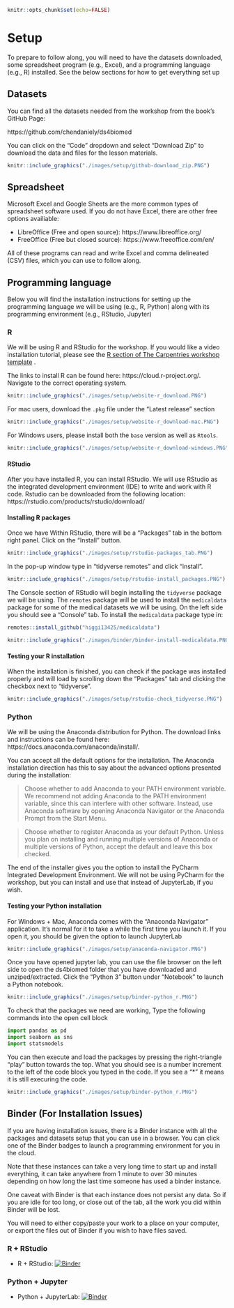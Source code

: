 ```r
knitr::opts_chunk$set(echo=FALSE)
```

# Setup {-#setup}

To prepare to follow along, you will need to have
the datasets downloaded,
some spreadsheet program (e.g., Excel),
and a programming language (e.g., R) installed.
See the below sections for how to get everything set up 

## Datasets {-}

You can find all the datasets needed from the workshop from the book's GitHub Page:

https://github.com/chendaniely/ds4biomed

You can click on the "Code" dropdown and select "Download Zip" to download the data and files for the lesson materials.

```r
knitr::include_graphics("./images/setup/github-download_zip.PNG")
```


## Spreadsheet {-}

Microsoft Excel and Google Sheets are the more common types of spreadsheet software used.
If you do not have Excel, there are other free options availiable:

- LibreOffice (Free and open source): https://www.libreoffice.org/
- FreeOffice (Free but closed source): https://www.freeoffice.com/en/

All of these programs can read and write Excel and comma delineated (CSV) files,
which you can use to follow along.

## Programming language {-}

Below you will find the installation instructions for setting up the programming language we will be using (e.g., R, Python) along with its programming environment (e.g., RStudio, Jupyter)

::::: {.rBlock}
### R {-}

We will be using R and RStudio for the workshop.
If you would like a video installation tutorial,
please see the
[R section of The Carpentries workshop template](https://carpentries.github.io/workshop-template/#r)
.

The links to install R can be found here: https://cloud.r-project.org/.
Navigate to the correct operating system.

```r
knitr::include_graphics("./images/setup/website-r_download.PNG")
```

For mac users, download the `.pkg` file under the "Latest release" section

```r
knitr::include_graphics("./images/setup/website-r_download-mac.PNG")
```

For Windows users, please install both the `base` version as well as `Rtools`.

```r
knitr::include_graphics("./images/setup/website-r_download-windows.PNG")
```

#### RStudio {-}

After you have installed R, you can install RStudio.
We will use RStudio as the integrated development environment (IDE) to write and work with R code.
Rstudio can be downloaded from the following location: https://rstudio.com/products/rstudio/download/

#### Installing R packages {-}

Once we have 
Within RStudio, there will be a "Packages" tab in the bottom right panel.
Click on the "Install" button.

```r
knitr::include_graphics("./images/setup/rstudio-packages_tab.PNG")
```

In the pop-up window type in "tidyverse remotes" and click "install".

```r
knitr::include_graphics("./images/setup/rstudio-install_packages.PNG")
```

The Console section of RStudio will begin installing the `tidyverse` package we will be using.
The `remotes` package will be used to install the `medicaldata` package for some of the medical datasets we will be using.
On the left side you should see a "Console" tab.
To install the `medicaldata` package type in:

```r
remotes::install_github("higgi13425/medicaldata")
```

```r
knitr::include_graphics("./images/binder/binder-install-medicaldata.PNG")
```

#### Testing your R installation {-}

When the installation is finished, you can check if the package was installed properly and will load
by scrolling down the "Packages" tab and clicking the checkbox next to "tidyverse".

```r
knitr::include_graphics("./images/setup/rstudio-check_tidyverse.PNG")
```
:::::

::::: {.pyBlock}
### Python {-}

We will be using the Anaconda distribution for Python.
The download links and instructions can be found here: https://docs.anaconda.com/anaconda/install/.

You can accept all the default options for the installation.
The Anaconda installation direction has this to say about the advanced options presented during the installation:

> Choose whether to add Anaconda to your PATH environment variable. We recommend not adding Anaconda to the PATH environment variable, since this can interfere with other software. Instead, use Anaconda software by opening Anaconda Navigator or the Anaconda Prompt from the Start Menu.

> Choose whether to register Anaconda as your default Python. Unless you plan on installing and running multiple versions of Anaconda or multiple versions of Python, accept the default and leave this box checked.

The end of the installer gives you the option to install the PyCharm Integrated Development Environment.
We will not be using PyCharm for the workshop,
but you can install and use that instead of JupyterLab, if you wish.

<!--
Install Python 3 by running the Anaconda Installer,
using all of the defaults for installation **except, make sure to check Add Anaconda to my PATH environment variable**.

You can also follow the [Software-Carpentry Python stetup instructions](https://carpentries.github.io/workshop-template/#python)
-->


#### Testing your Python installation {-}

For Windows + Mac, Anaconda comes with the "Anaconda Navigator" application.
It's normal for it to take a while the first time you launch it.
If you open it, you should be given the option to launch JupyterLab

```r
knitr::include_graphics("./images/setup/anaconda-navigator.PNG")
```

Once you have opened jupyter lab, you can use the file browser on the left side
to open the ds4biomed folder that you have downloaded and unziped/extracted.
Click the "Python 3" button under "Notebook" to launch a Python notebook.

```r
knitr::include_graphics("./images/setup/binder-python_r.PNG")
```

To check that the packages we need are working,
Type the following commands into the open cell block

```python
import pandas as pd
import seaborn as sns
import statsmodels
```

You can then execute and load the packages by pressing the right-triangle "play" button towards the top.
What you should see is a number increment to the left of the code block you typed in the code.
If you see a "*" it means it is still execuring the code.

```r
knitr::include_graphics("./images/setup/binder-python_r.PNG")
```


:::::

## Binder (For Installation Issues) {-}

If you are having installation issues,
there is a Binder instance with all the packages and datasets setup that you can use
in a browser.
You can click one of the Binder badges to launch a programming environment for you in the cloud.

Note that these instances can take a very long time to start up and install everything, it can take anywhere from 1 minute to over 30 minutes depending
on how long the last time someone has used a binder instance.

One caveat with Binder is that each instance does not persist any data.
So if you are idle for too long, or close out of the tab,
all the work you did within Binder will be lost.

You will need to either copy/paste your work to a place on your computer,
or export the files out of Binder if you wish to have files saved.

::::: {.rBlock}
### R + RStudio {- #r-rstudio-binder}

- R + RStudio: [![Binder](https://mybinder.org/badge_logo.svg)](https://mybinder.org/v2/gh/chendaniely/ds4biomed/learner?urlpath=rstudio)
:::::

::::: {.pyBlock}
### Python + Jupyter {- #python-jupyter-binder}

- Python + JupyterLab: [![Binder](https://mybinder.org/badge_logo.svg)](https://mybinder.org/v2/gh/chendaniely/ds4biomed/learner)
:::::
